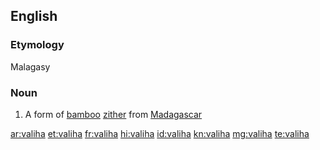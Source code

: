 ==English==

===Etymology===
Malagasy

===Noun===
{{wikipedia}}
{{en-noun}}

# {{musical instruments}} A form of [[bamboo]] [[zither]] from [[Madagascar]]

[[ar:valiha]]
[[et:valiha]]
[[fr:valiha]]
[[hi:valiha]]
[[id:valiha]]
[[kn:valiha]]
[[mg:valiha]]
[[te:valiha]]